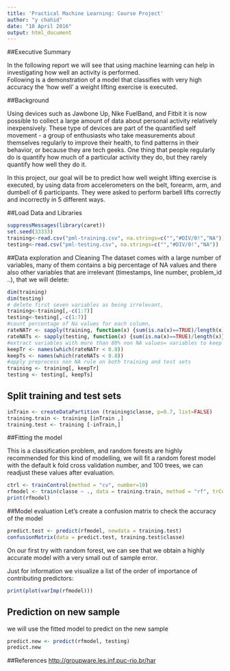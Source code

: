 ```yaml
---
title: 'Practical Machine Learning: Course Project'
author: "y chahid"
date: "10 April 2016"
output: html_document
---
```


##Executive Summary

In the following report we will see that using machine learning can help in investigating how well an activity is performed.  
Following is a demonstration of a model that classifies with very high accuracy the 'how well' a weight lifting exercise is executed.  

##Background

Using devices such as Jawbone Up, Nike FuelBand, and Fitbit it is now possible to collect a large amount of data about personal activity relatively inexpensively. 
These type of devices are part of the quantified self movement - a group of enthusiasts who take measurements about themselves regularly to improve their health, to find patterns in their behavior, or because they are tech geeks. 
One thing that people regularly do is quantify how much of a particular activity they do, but they rarely quantify how well they do it. 

In this project, our goal will be to predict how well weight lifting exercise is executed, by using data from accelerometers on the belt, forearm, arm, and dumbell of 6 participants. 
They were asked to perform barbell lifts correctly and incorrectly in 5 different ways.
 
##Load Data and Libraries

```r
suppressMessages(library(caret))
set.seed(33333)
training<-read.csv("pml-training.csv", na.strings=c("","#DIV/0!","NA"))
testing<-read.csv("pml-testing.csv", na.strings=c("","#DIV/0!","NA"))
```

##Data exploration and Cleaning
The dataset comes with a large number of variables, many of them contains a big percentage of NA values
and there also other variables that are irrelevant (timestamps, line number, problem_id ..), that we will delete:

```r
dim(training)
dim(testing)
# delete first seven variables as being irrelevant,
training<-training[,-c(1:7)]
testing<-testing[,-c(1:7)]
#count percentage of Na values for each column,
rateNATr <- sapply(training, function(x) {sum(is.na(x)==TRUE)/length(x)})
rateNATs <- sapply(testing, function(x) {sum(is.na(x)==TRUE)/length(x)})
#extract variables with more than 80% non NA values= variables to keep
keepTr <- names(which(rateNATr < 0.8))
keepTs <- names(which(rateNATs < 0.8))
#apply preprocess non NA rule on both training and test sets
training <- training[, keepTr]
testing <- testing[, keepTs]
```

## Split training and test sets
```r
inTrain <- createDataPartition (training$classe, p=0.7, list=FALSE)
training.train <- training [inTrain ,]
training.test <- training [-inTrain,]
```

##Fitting the model

This is a classification problem, and random forests are highly recommended for this kind of modelling,
we will fit a random forest model with the default k fold cross validation number, and 100 trees,
we can readjust these values after evaluation.

```r
ctrl <- trainControl(method = "cv", number=10)
rfmodel <- train(classe ~ ., data = training.train, method = "rf", trControl = ctrl, allowParallel=TRUE, ntree=100)
print(rfmodel)
```

##Model evaluation
Let's create a confusion matrix to check the accuracy of the model
```r
predict.test <- predict(rfmodel, newdata = training.test)
confusionMatrix(data = predict.test, training.test$classe)
```
On our first try with random forest, we can see that we obtain a highly accurate model with a very small out of sample error.

Just for information we visualize a list of the order of importance of contributing predictors:
```r
print(plot(varImp(rfmodel)))
```

## Prediction on new sample
we will use the fitted model to predict on the new sample

```r
predict.new <- predict(rfmodel, testing)
predict.new
```
##References
<http://groupware.les.inf.puc-rio.br/har>
